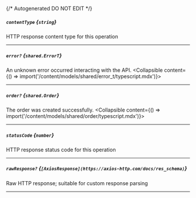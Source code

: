 {/* Autogenerated DO NOT EDIT  */}

##### `contentType` *{`string`}*
HTTP response content type for this operation

---
##### `error?` *{`shared.ErrorT`}*
An unknown error occurred interacting with the API.
<Collapsible content={() => import('/content/models/shared/error_t/typescript.mdx')}>
</Collapsible>

---
##### `order?` *{`shared.Order`}*
The order was created successfully.
<Collapsible content={() => import('/content/models/shared/order/typescript.mdx')}>
</Collapsible>

---
##### `statusCode` *{`number`}*
HTTP response status code for this operation

---
##### `rawResponse?` *{`[AxiosResponse](https://axios-http.com/docs/res_schema)`}*
Raw HTTP response; suitable for custom response parsing

---
